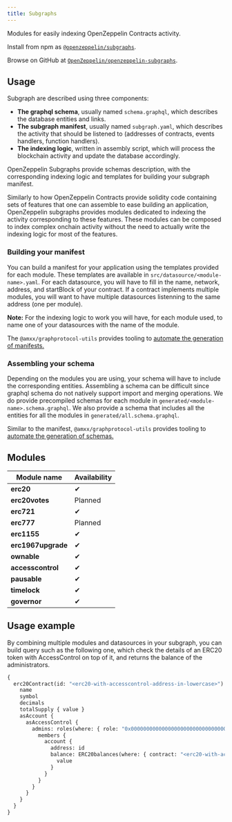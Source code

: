 ```yaml
---
title: Subgraphs
---
```


Modules for easily indexing OpenZeppelin Contracts activity.

Install from npm as [`@openzeppelin/subgraphs`](https://www.npmjs.com/package/@openzeppelin/subgraphs).

Browse on GitHub at [`OpenZeppelin/openzeppelin-subgraphs`](https://github.com/OpenZeppelin/openzeppelin-subgraphs).

## Usage

Subgraph are described using three components:

* **The graphql schema**, usually named `schema.graphql`, which describes the database entities and links.
* **The subgraph manifest**, usually named `subgraph.yaml`, which describes the activity that should be listened to (addresses of contracts, events handlers, function handlers).
* **The indexing logic**, written in assembly script, which will process the blockchain activity and update the database accordingly.

OpenZeppelin Subgraphs provide schemas description, with the corresponding indexing logic and templates for building your subgraph manifest.

Similarly to how OpenZeppelin Contracts provide solidity code containing sets of features that one can assemble to ease building an application, OpenZeppelin subgraphs provides modules dedicated to indexing the activity corresponding to these features. These modules can be composed to index complex onchain activity without the need to actually write the indexing logic for most of the features.

### Building your manifest

You can build a manifest for your application using the templates provided for each module. These templates are available in `src/datasource/<module-name>.yaml`. For each datasource, you will have to fill in the name, network, address, and startBlock of your contract. If a contract implements multiple modules, you will want to have multiple datasources listenning to the same address (one per module).

**Note:** For the indexing logic to work you will have, for each module used, to name one of your datasources with the name of the module.

The `@amxx/graphprotocol-utils` provides tooling to [automate the generation of manifests.](/contracts/5.x/subgraphs/generate)

### Assembling your schema

Depending on the modules you are using, your schema will have to include the corresponding entities. Assembling a schema can be difficult since graphql schema do not natively support import and merging operations. We do provide precompiled schemas for each module in `generated/<module-name>.schema.graphql`. We also provide a schema that includes all the entities for all the modules in `generated/all.schema.graphql`.

Similar to the manifest, `@amxx/graphprotocol-utils` provides tooling to [automate the generation of schemas.](/contracts/5.x/subgraphs/generate)

## Modules

| Module name | Availability |
| --- | --- |
| **erc20** | ✔ |
| **erc20votes** | Planned |
| **erc721** | ✔ |
| **erc777** | Planned |
| **erc1155** | ✔ |
| **erc1967upgrade** | ✔ |
| **ownable** | ✔ |
| **accesscontrol** | ✔ |
| **pausable** | ✔ |
| **timelock** | ✔ |
| **governor** | ✔ |

## Usage example

By combining multiple modules and datasources in your subgraph, you can build query such as the following one, which
check the details of an ERC20 token with AccessControl on top of it, and returns the balance of the administrators.

```graphql
{
  erc20Contract(id: "<erc20-with-accesscontrol-address-in-lowercase>") {
    name
    symbol
    decimals
    totalSupply { value }
    asAccount {
      asAccessControl {
        admins: roles(where: { role: "0x0000000000000000000000000000000000000000000000000000000000000000" }) {
          members {
            account {
              address: id
              balance: ERC20balances(where: { contract: "<erc20-with-accesscontrol-address-in-lowercase>" }) {
                value
              }
            }
          }
        }
      }
    }
  }
}
```
